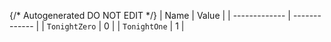 {/* Autogenerated DO NOT EDIT  */}
| Name          | Value         |
| ------------- | ------------- |
| `TonightZero` | 0             |
| `TonightOne`  | 1             |